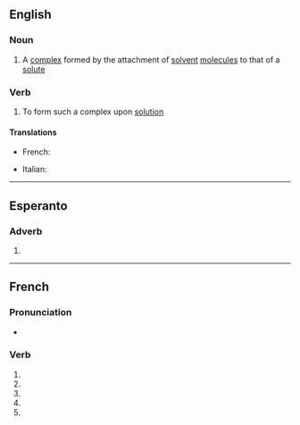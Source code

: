 {{also|solvaté}}

==English==

===Noun===
{{en-noun}}

# {{lb|en|chemistry}} A [[complex]] formed by the attachment of [[solvent]] [[molecule]]s to that of a [[solute]]

===Verb===
{{en-verb|solvat}}

# {{lb|en|chemistry}} To form such a complex upon [[solution]]

====Translations====
{{trans-top|chemistry: to form a solvate}}
* French: {{t+|fr|solvater}}
{{trans-mid}}
* Italian: {{t|it|solvatare}}
{{trans-bottom}}

----

==Esperanto==

===Adverb===
{{eo-part}}

# {{eo-form of|solv|ate}}

----

==French==

===Pronunciation===
* {{homophones|lang=fr|solvatent|solvates}}

===Verb===
{{fr-verb-form}}

# {{inflection of|solvater||1|s|pres|indc|lang=fr}}
# {{inflection of|solvater||3|s|pres|indc|lang=fr}}
# {{inflection of|solvater||1|s|pres|subj|lang=fr}}
# {{inflection of|solvater||3|s|pres|subj|lang=fr}}
# {{inflection of|solvater||2|s|impr|lang=fr}}